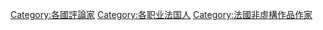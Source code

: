 [[Category:各國評論家|Category:各國評論家]]
[[Category:各职业法国人|Category:各职业法国人]]
[[Category:法國非虛構作品作家|Category:法國非虛構作品作家]]